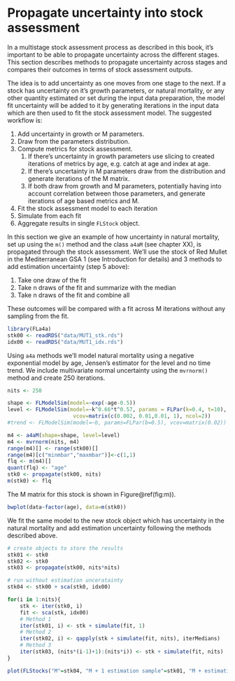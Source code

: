 # Propagate uncertainty into stock assessment

In a multistage stock assessment process as described in this book, it's important to be able to propagate uncertainty across the different stages. This section describes methods to propagate uncertainty across stages and compares their outcomes in terms of stock assessment outputs.

The idea is to add uncertainty as one moves from one stage to the next. If a stock has uncertainty on it's growth parameters, or natural mortality, or any other quantity estimated or set during the input data preparation, the model fit uncertainty will be added to it by generating iterations in the input data which are then used to fit the stock assessment model. The suggested workflow is:

1. Add uncertainty in growth or M parameters.
2. Draw from the parameters distribution.
3. Compute metrics for stock assessment.
    1. If there's uncertainty in growth parameters use slicing to created iterations of metrics by age, e.g. catch at age and index at age.
    2. If there's uncertainty in M parameters draw from the distribution and generate iterations of the M matrix.
    3. If both draw from growth and M parameters, potentially having into account correlation between those parameters, and generate iterations of age based metrics and M.
4. Fit the stock assessment model to each iteration
5. Simulate from each fit
6. Aggregate results in single `FLStock` object.

In this section we give an example of how uncertainty in natural mortality, set up using the `m()` method and the class `a4aM` (see chapter XX), is propagated through the stock assessment. We'll use the stock of Red Mullet in the Mediterranean GSA 1 (see Introduction for details) and 3 methods to add estimation uncertainty (step 5 above):

1. Take one draw of the fit
2. Take n draws of the fit and summarize with the median
3. Take n draws of the fit and combine all

These outcomes will be compared with a fit across M iterations without any sampling from the fit.

```r
library(FLa4a)
stk00 <- readRDS("data/MUT1_stk.rds")
idx00 <- readRDS("data/MUT1_idx.rds")
```

Using `a4a` methods we'll model natural mortality using a negative exponential model by age, Jensen's estimator for the level and no time trend. We include multivariate normal uncertainty using the `mvrnorm()` method and create 250 iterations.

```r
nits <- 250

shape <- FLModelSim(model=~exp(-age-0.5))
level <- FLModelSim(model=~k^0.66*t^0.57, params = FLPar(k=0.4, t=10),
                     vcov=matrix(c(0.002, 0.01,0.01, 1), ncol=2))
#trend <- FLModelSim(model=~b, params=FLPar(b=0.5), vcov=matrix(0.02))

m4 <- a4aM(shape=shape, level=level)
m4 <- mvrnorm(nits, m4)
range(m4)[] <- range(stk00)[]
range(m4)[c("minmbar","maxmbar")]<-c(1,1)
flq <- m(m4)[]
quant(flq) <- "age"
stk0 <- propagate(stk00, nits)
m(stk0) <- flq
```

The M matrix for this stock is shown in Figure\@ref(fig:m)).

```r
bwplot(data~factor(age), data=m(stk0))
```

We fit the same model to the new stock object which has uncertainty in the natural mortality and add estimation uncertainty following the methods described above.


```r
# create objects to store the results
stk01 <- stk0
stk02 <- stk0
stk03 <- propagate(stk00, nits*nits)

# run without estimation unceratainty
stk04 <- stk00 + sca(stk0, idx00)

for(i in 1:nits){
    stk <- iter(stk0, i)
    fit <- sca(stk, idx00)
    # Method 1
    iter(stk01, i) <- stk + simulate(fit, 1)
    # Method 2
    iter(stk02, i) <- qapply(stk + simulate(fit, nits), iterMedians)
    # Method 3
    iter(stk03, (nits*(i-1)+1):(nits*i)) <- stk + simulate(fit, nits)
}

```


```r
plot(FLStocks("M"=stk04, "M + 1 estimation sample"=stk01, "M + estimation median"=stk02, "M + n estimation samples"=stk03))
```


